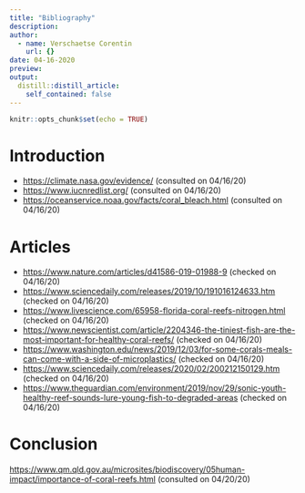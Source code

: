 ```yaml
---
title: "Bibliography"
description: 
author:
  - name: Verschaetse Corentin
    url: {}
date: 04-16-2020
preview: 
output:
  distill::distill_article:
    self_contained: false
---
```


```r
knitr::opts_chunk$set(echo = TRUE)
```

# Introduction

- <https://climate.nasa.gov/evidence/> (consulted on 04/16/20)
- <https://www.iucnredlist.org/> (consulted on 04/16/20)
- <https://oceanservice.noaa.gov/facts/coral_bleach.html> (consulted on 04/16/20)

# Articles

- <https://www.nature.com/articles/d41586-019-01988-9> (checked on 04/16/20)
- <https://www.sciencedaily.com/releases/2019/10/191016124633.htm> (checked on 04/16/20)
- <https://www.livescience.com/65958-florida-coral-reefs-nitrogen.html> (checked on 04/16/20)
- <https://www.newscientist.com/article/2204346-the-tiniest-fish-are-the-most-important-for-healthy-coral-reefs/> (checked on 04/16/20)
- <https://www.washington.edu/news/2019/12/03/for-some-corals-meals-can-come-with-a-side-of-microplastics/> (checked on 04/16/20)
- <https://www.sciencedaily.com/releases/2020/02/200212150129.htm> (checked on 04/16/20)
- <https://www.theguardian.com/environment/2019/nov/29/sonic-youth-healthy-reef-sounds-lure-young-fish-to-degraded-areas> (checked on 04/16/20)

# Conclusion

<https://www.qm.qld.gov.au/microsites/biodiscovery/05human-impact/importance-of-coral-reefs.html> (consulted on 04/20/20)
